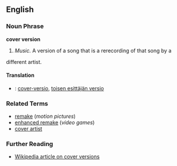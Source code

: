 ==English==

===Noun Phrase===
'''cover version'''
#''Music.'' A version of a song that is a rerecording of that song by a 
different artist.  

====Translation====
*{{msg:fi}}: [[cover-versio]], [[toisen esittäjän versio]]

===Related Terms===
*[[remake]] (''motion pictures'')
*[[enhanced remake]] (''video games'')
*[[cover artist]]

===Further Reading===
*[http://en.wikipedia.org/wiki/Cover_version Wikipedia article on cover versions]